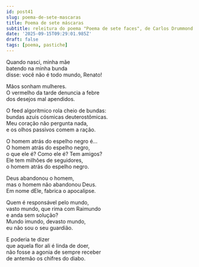 ```yaml
---
id: post41
slug: poema-de-sete-mascaras
title: Poema de sete máscaras
subtitle: releitura do poema "Poema de sete faces", de Carlos Drummond de Andrade
date: '2025-09-15T09:29:01.985Z'
draft: false
tags: [poema, pastiche]
---
```

Quando nasci, minha mãe  
batendo na minha bunda  
disse: você não é todo mundo, Renato!  

Mãos sonham mulheres.  
O vermelho da tarde denuncia a febre  
dos desejos mal apendidos.  

O feed algorítmico rola cheio de bundas:  
bundas azuis cósmicas deuterostômicas.  
Meu coração não pergunta nada,  
e os olhos passivos comem a ração.  

O homem atrás do espelho negro é...  
O homem atrás do espelho negro,  
o que ele é? Como ele é? Tem amigos?  
Ele tem milhões de seguidores,  
o homem atrás do espelho negro.  

Deus abandonou o homem,  
mas o homem não abandonou Deus.  
Em nome dEle, fabrica o apocalipse.  

Quem é responsável pelo mundo,  
vasto mundo, que rima com Raimundo  
e anda sem solução?  
Mundo imundo, devasto mundo,  
eu não sou o seu guardião.  

E poderia te dizer  
que aquela flor ali é linda de doer,  
não fosse a agonia de sempre receber  
de antemão os chifres do diabo.